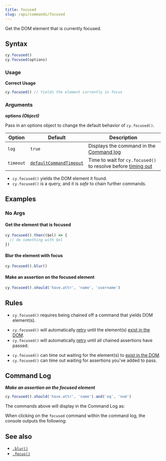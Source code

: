 ```yaml
---
title: focused
slug: /api/commands/focused
---
```


Get the DOM element that is currently focused.

## Syntax

```javascript
cy.focused()
cy.focused(options)
```

### Usage

<Icon name="check-circle" color="green" /> **Correct Usage**

```javascript
cy.focused() // Yields the element currently in focus
```

### Arguments

<Icon name="angle-right" /> **options _(Object)_**

Pass in an options object to change the default behavior of `cy.focused()`.

| Option    | Default                                                           | Description                                                                         |
| --------- | ----------------------------------------------------------------- | ----------------------------------------------------------------------------------- |
| `log`     | `true`                                                            | Displays the command in the [Command log](/app/core-concepts/open-mode#Command-Log) |
| `timeout` | [`defaultCommandTimeout`](/app/references/configuration#Timeouts) | Time to wait for `cy.focused()` to resolve before [timing out](#Timeouts)           |

<HeaderYields />

- `cy.focused()` yields the DOM element it found.
- `cy.focused()` is a query, and it is _safe_ to chain further commands.

## Examples

### No Args

#### Get the element that is focused

```javascript
cy.focused().then(($el) => {
  // do something with $el
})
```

#### Blur the element with focus

```javascript
cy.focused().blur()
```

#### Make an assertion on the focused element

```javascript
cy.focused().should('have.attr', 'name', 'username')
```

## Rules

<HeaderRequirements />

- `cy.focused()` requires being chained off a command that yields DOM
  element(s).

<HeaderAssertions />

- `cy.focused()` will automatically [retry](/app/core-concepts/retry-ability)
  until the element(s)
  [exist in the DOM](/app/core-concepts/introduction-to-cypress#Implicit-Assertions).
- `cy.focused()` will automatically [retry](/app/core-concepts/retry-ability)
  until all chained assertions have passed.

<HeaderTimeouts />

- `cy.focused()` can time out waiting for the element(s) to
  [exist in the DOM](/app/core-concepts/introduction-to-cypress#Implicit-Assertions).
- `cy.focused()` can time out waiting for assertions you've added to pass.

## Command Log

**_Make an assertion on the focused element_**

```javascript
cy.focused().should('have.attr', 'name').and('eq', 'num')
```

The commands above will display in the Command Log as:

<DocsImage
  src="/img/api/focused/make-assertion-about-focused-element.png"
  alt="Command Log focused"
/>

When clicking on the `focused` command within the command log, the console
outputs the following:

<DocsImage
  src="/img/api/focused/currently-focused-element-in-an-input.png"
  alt="console focused"
/>

## See also

- [`.blur()`](/api/commands/blur)
- [`.focus()`](/api/commands/focus)

